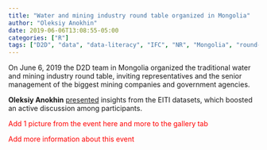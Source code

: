 ```yaml
---
title: "Water and mining industry round table organized in Mongolia"
author: "Oleksiy Anokhin"
date: 2019-06-06T13:08:55-05:00
categories: ["R"]
tags: ["D2D", "data", "data-literacy", "IFC", "NR", "Mongolia", "round-table"]
---
```


On June 6, 2019 the D2D team in Mongolia organized the traditional water and mining industry round table, inviting representatives and the senior management of the biggest mining companies and government agencies. 

**Oleksiy Anokhin** [presented](https://public.flourish.studio/story/45440/) insights from the EITI datasets, which boosted an active discussion among participants. 

<span style="color:red">Add 1 picture from the event here and more to the gallery tab</span> 

<span style="color:red">Add more information about this event</span> 



